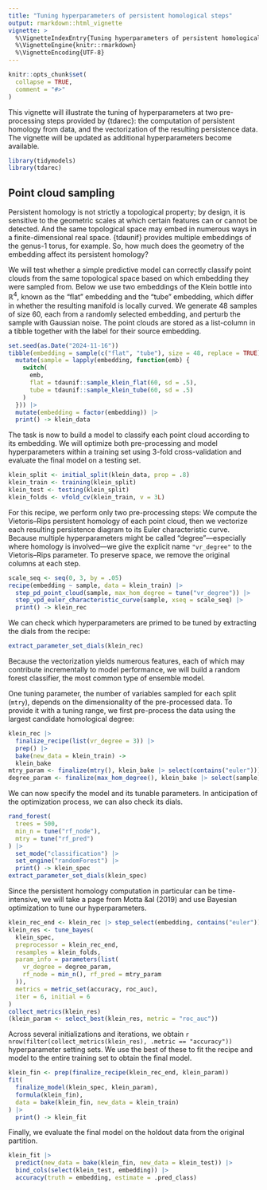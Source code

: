 ```yaml
---
title: "Tuning hyperparameters of persistent homological steps"
output: rmarkdown::html_vignette
vignette: >
  %\VignetteIndexEntry{Tuning hyperparameters of persistent homological steps}
  %\VignetteEngine{knitr::rmarkdown}
  %\VignetteEncoding{UTF-8}
---
```


```r
knitr::opts_chunk$set(
  collapse = TRUE,
  comment = "#>"
)
```

This vignette will illustrate the tuning of hyperparameters at two pre-processing steps provided by {tdarec}: the computation of persistent homology from data, and the vectorization of the resulting persistence data.
The vignette will be updated as additional hyperparameters become available.

```r
library(tidymodels)
library(tdarec)
```

## Point cloud sampling

Persistent homology is not strictly a topological property; by design, it is sensitive to the geometric scales at which certain features can or cannot be detected.
And the same topological space may embed in numerous ways in a finite-dimensional real space.
{tdaunif} provides multiple embeddings of the genus-1 torus, for example.
So, how much does the geometry of the embedding affect its persistent homology?

We will test whether a simple predictive model can correctly classify point clouds from the same topological space based on which embedding they were sampled from.
Below we use two embeddings of the Klein bottle into $\mathbb{R}^4$, known as the "flat" embedding and the "tube" embedding, which differ in whether the resulting manifold is locally curved.
We generate 48 samples of size 60, each from a randomly selected embedding, and perturb the sample with Gaussian noise.
The point clouds are stored as a list-column in a tibble together with the label for their source embedding.

```r
set.seed(as.Date("2024-11-16"))
tibble(embedding = sample(c("flat", "tube"), size = 48, replace = TRUE)) |> 
  mutate(sample = lapply(embedding, function(emb) {
    switch(
      emb,
      flat = tdaunif::sample_klein_flat(60, sd = .5),
      tube = tdaunif::sample_klein_tube(60, sd = .5)
    )
  })) |> 
  mutate(embedding = factor(embedding)) |> 
  print() -> klein_data
```

The task is now to build a model to classify each point cloud according to its embedding.
We will optimize both pre-processing and model hyperparameters within a training set using 3-fold cross-validation and evaluate the final model on a testing set.

```r
klein_split <- initial_split(klein_data, prop = .8)
klein_train <- training(klein_split)
klein_test <- testing(klein_split)
klein_folds <- vfold_cv(klein_train, v = 3L)
```

For this recipe, we perform only two pre-processing steps: We compute the Vietoris--Rips persistent homology of each point cloud, then we vectorize each resulting persistence diagram to its Euler characteristic curve.
Because multiple hyperparameters might be called "degree"---especially where homology is involved---we give the explicit name `"vr_degree"` to the Vietoris--Rips parameter.
To preserve space, we remove the original columns at each step.

```r
scale_seq <- seq(0, 3, by = .05)
recipe(embedding ~ sample, data = klein_train) |> 
  step_pd_point_cloud(sample, max_hom_degree = tune("vr_degree")) |> 
  step_vpd_euler_characteristic_curve(sample, xseq = scale_seq) |> 
  print() -> klein_rec
```

We can check which hyperparameters are primed to be tuned by extracting the dials from the recipe:

```r
extract_parameter_set_dials(klein_rec)
```

Because the vectorization yields numerous features, each of which may contribute incrementally to model performance, we will build a random forest classifier, the most common type of ensemble model.

One tuning parameter, the number of variables sampled for each split (`mtry`), depends on the dimensionality of the pre-processed data.
To provide it with a tuning range, we first pre-process the data using the largest candidate homological degree:

```r
klein_rec |> 
  finalize_recipe(list(vr_degree = 3)) |> 
  prep() |> 
  bake(new_data = klein_train) ->
  klein_bake
mtry_param <- finalize(mtry(), klein_bake |> select(contains("euler")))
degree_param <- finalize(max_hom_degree(), klein_bake |> select(sample))
```

We can now specify the model and its tunable parameters.
In anticipation of the optimization process, we can also check its dials.

```r
rand_forest(
  trees = 500,
  min_n = tune("rf_node"),
  mtry = tune("rf_pred")
) |> 
  set_mode("classification") |> 
  set_engine("randomForest") |> 
  print() -> klein_spec
extract_parameter_set_dials(klein_spec)
```

Since the persistent homology computation in particular can be time-intensive, we will take a page from Motta &al (2019) and use Bayesian optimization to tune our hyperparameters.
<!--FIXME: When `objective = "<some metric>"` is set, the following error is invariable:
Error in UseMethod("predict") : 
  no applicable method for 'predict' applied to an object of class "character"
-->

```r
klein_rec_end <- klein_rec |> step_select(embedding, contains("euler"))
klein_res <- tune_bayes(
  klein_spec,
  preprocessor = klein_rec_end,
  resamples = klein_folds,
  param_info = parameters(list(
    vr_degree = degree_param,
    rf_node = min_n(), rf_pred = mtry_param
  )),
  metrics = metric_set(accuracy, roc_auc),
  iter = 6, initial = 6
)
collect_metrics(klein_res)
(klein_param <- select_best(klein_res, metric = "roc_auc"))
```

Across several initializations and iterations, we obtain `r nrow(filter(collect_metrics(klein_res), .metric == "accuracy"))` hyperparameter setting sets.
We use the best of these to fit the recipe and model to the entire training set to obtain the final model.

```r
klein_fin <- prep(finalize_recipe(klein_rec_end, klein_param))
fit(
  finalize_model(klein_spec, klein_param),
  formula(klein_fin),
  data = bake(klein_fin, new_data = klein_train)
) |> 
  print() -> klein_fit
```

Finally, we evaluate the final model on the holdout data from the original partition.

```r
klein_fit |> 
  predict(new_data = bake(klein_fin, new_data = klein_test)) |> 
  bind_cols(select(klein_test, embedding)) |> 
  accuracy(truth = embedding, estimate = .pred_class)
```
